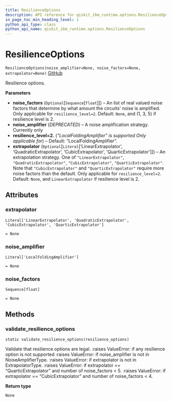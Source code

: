 ```yaml
---
title: ResilienceOptions
description: API reference for qiskit_ibm_runtime.options.ResilienceOptions
in_page_toc_min_heading_level: 1
python_api_type: class
python_api_name: qiskit_ibm_runtime.options.ResilienceOptions
---
```


# ResilienceOptions

<span id="qiskit_ibm_runtime.options.ResilienceOptions" />

`ResilienceOptions(noise_amplifier=None, noise_factors=None, extrapolator=None)` [GitHub](https://github.com/qiskit/qiskit-ibm-runtime/tree/stable/0.14/qiskit_ibm_runtime/options/resilience_options.py "view source code")

Resilience options.

**Parameters**

*   **noise\_factors** (`Optional`\[`Sequence`\[`float`]]) – An list of real valued noise factors that determine by what amount the circuits’ noise is amplified. Only applicable for `resilience_level=2`. Default: `None`, and (1, 3, 5) if resilience level is 2.
*   **noise\_amplifier** (*DEPRECATED*) – A noise amplification strategy. Currently only
*   **resilience\_level=2.** (*"LocalFoldingAmplifier" is supported Only applicable for*) – Default: “LocalFoldingAmplifier”.
*   **extrapolator** (`Optional`\[`Literal`\[‘LinearExtrapolator’, ‘QuadraticExtrapolator’, ‘CubicExtrapolator’, ‘QuarticExtrapolator’]]) – An extrapolation strategy. One of `"LinearExtrapolator"`, `"QuadraticExtrapolator"`, `"CubicExtrapolator"`, `"QuarticExtrapolator"`. Note that `"CubicExtrapolator"` and `"QuarticExtrapolator"` require more noise factors than the default. Only applicable for `resilience_level=2`. Default: `None`, and `LinearExtrapolator` if resilience level is 2.

## Attributes

<span id="qiskit_ibm_runtime.options.ResilienceOptions.extrapolator" />

### extrapolator

`Literal['LinearExtrapolator', 'QuadraticExtrapolator', 'CubicExtrapolator', 'QuarticExtrapolator']`

`= None`

<span id="qiskit_ibm_runtime.options.ResilienceOptions.noise_amplifier" />

### noise\_amplifier

`Literal['LocalFoldingAmplifier']`

`= None`

<span id="qiskit_ibm_runtime.options.ResilienceOptions.noise_factors" />

### noise\_factors

`Sequence[float]`

`= None`

## Methods

### validate\_resilience\_options

<span id="qiskit_ibm_runtime.options.ResilienceOptions.validate_resilience_options" />

`static validate_resilience_options(resilience_options)`

Validate that resilience options are legal. :raises ValueError: if any resilience option is not supported :raises ValueError: if noise\_amplifier is not in NoiseAmplifierType. :raises ValueError: if extrapolator is not in ExtrapolatorType. :raises ValueError: if extrapolator == “QuarticExtrapolator” and number of noise\_factors \< 5. :raises ValueError: if extrapolator == “CubicExtrapolator” and number of noise\_factors \< 4.

**Return type**

`None`

